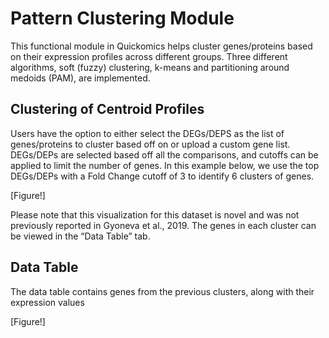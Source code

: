 # Pattern Clustering Module

This functional module in Quickomics helps cluster genes/proteins based on their expression profiles across different groups. Three different algorithms, soft (fuzzy) clustering, k-means and partitioning around medoids (PAM), are implemented.

## Clustering of Centroid Profiles

Users have the option to either select the DEGs/DEPS as the list of genes/proteins to cluster based off on or upload a custom gene list. DEGs/DEPs are selected based off all the comparisons, and cutoffs can be applied to limit the number of genes. In this example below, we use the top DEGs/DEPs with a Fold Change cutoff of 3 to identify 6 clusters of genes.

[Figure!]

Please note that this visualization for this dataset is novel and was not previously reported in Gyoneva et al., 2019. The genes in each cluster can be viewed in the “Data Table” tab.

## Data Table

The data table contains genes from the previous clusters, along with their expression values

[Figure!]

